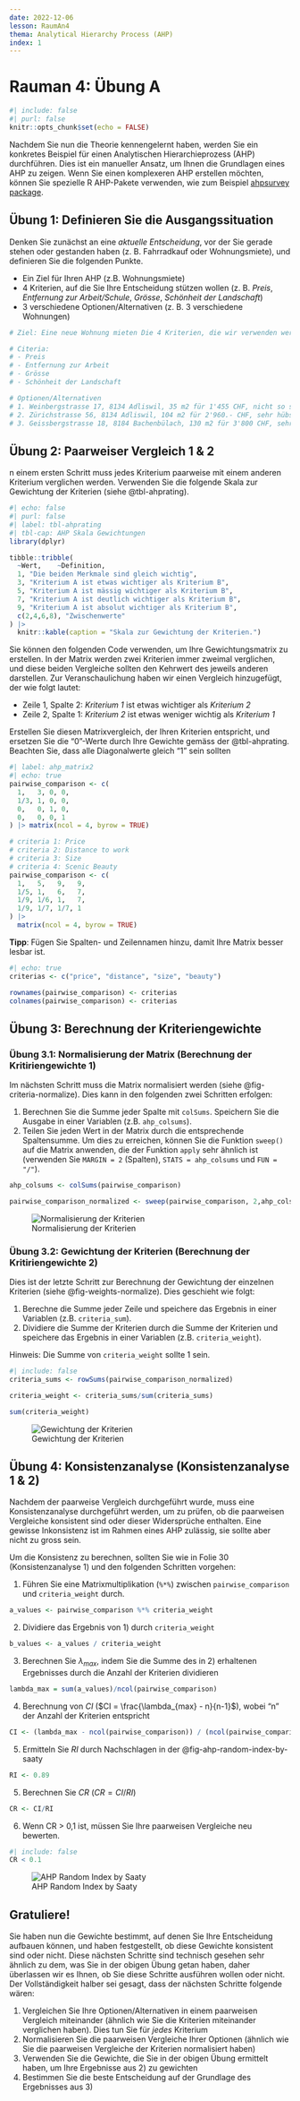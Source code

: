 ```yaml
---
date: 2022-12-06
lesson: RaumAn4
thema: Analytical Hierarchy Process (AHP)
index: 1
---
```


# Rauman 4: Übung A

```r
#| include: false
#| purl: false
knitr::opts_chunk$set(echo = FALSE)
```

Nachdem Sie nun die Theorie kennengelernt haben, werden Sie ein konkretes Beispiel für einen Analytischen Hierarchieprozess (AHP) durchführen. Dies ist ein manueller Ansatz, um Ihnen die Grundlagen eines AHP zu zeigen. Wenn Sie einen komplexeren AHP erstellen möchten, können Sie spezielle R AHP-Pakete verwenden, wie zum Beispiel [ahpsurvey package](https://cran.r-project.org/web/packages/ahpsurvey/vignettes/my-vignette.html).

## Übung 1: Definieren Sie die Ausgangssituation 

Denken Sie zunächst an eine *aktuelle Entscheidung*, vor der Sie gerade stehen oder gestanden haben (z. B. Fahrradkauf oder Wohnungsmiete), und definieren Sie die folgenden Punkte.

* Ein Ziel für Ihren AHP (z.B. Wohnungsmiete)
* 4 Kriterien, auf die Sie Ihre Entscheidung stützen wollen (z. B. *Preis*, *Entfernung zur Arbeit/Schule*, *Grösse*, *Schönheit der Landschaft*)
* 3 verschiedene Optionen/Alternativen (z. B. 3 verschiedene Wohnungen)

```r
# Ziel: Eine neue Wohnung mieten Die 4 Kriterien, die wir verwenden werden, sind:

# Citeria: 
# - Preis
# - Entfernung zur Arbeit
# - Grösse
# - Schönheit der Landschaft

# Optionen/Alternativen
# 1. Weinbergstrasse 17, 8134 Adliswil, 35 m2 für 1'455 CHF, nicht so schön und 45 Minuten von der Arbeit entfernt
# 2. Zürichstrasse 56, 8134 Adliswil, 104 m2 für 2'960.- CHF, sehr hübsch und 45 Minuten von der Arbeit entfernt
# 3. Geissbergstrasse 18, 8184 Bachenbülach, 130 m2 für 3'800 CHF, sehr schön und 30 Minuten von der Arbeit entfernt
```

## Übung 2: Paarweiser Vergleich 1 & 2

n einem ersten Schritt muss jedes Kriterium paarweise mit einem anderen Kriterium verglichen werden. Verwenden Sie die folgende Skala zur Gewichtung der Kriterien (siehe @tbl-ahprating). 

```r
#| echo: false
#| purl: false
#| label: tbl-ahprating
#| tbl-cap: AHP Skala Gewichtungen
library(dplyr)

tibble::tribble(
  ~Wert,	~Definition,
  1, "Die beiden Merkmale sind gleich wichtig",
  3, "Kriterium A ist etwas wichtiger als Kriterium B",
  5, "Kriterium A ist mässig wichtiger als Kriterium B",
  7, "Kriterium A ist deutlich wichtiger als Kriterium B",
  9, "Kriterium A ist absolut wichtiger als Kriterium B",
  c(2,4,6,8), "Zwischenwerte"
) |>
  knitr::kable(caption = "Skala zur Gewichtung der Kriterien.")
```

Sie können den folgenden Code verwenden, um Ihre Gewichtungsmatrix zu erstellen. In der Matrix werden zwei Kriterien immer zweimal verglichen, und diese beiden Vergleiche sollten den Kehrwert des jeweils anderen darstellen. Zur Veranschaulichung haben wir einen Vergleich hinzugefügt, der wie folgt lautet: 

- Zeile 1, Spalte 2: *Kriterium 1* ist etwas wichtiger als *Kriterium 2*
- Zeile 2, Spalte 1: *Kriterium 2* ist etwas weniger wichtig als *Kriterium 1*

Erstellen Sie diesen Matrixvergleich, der Ihren Kriterien entspricht, und ersetzen Sie die "0"-Werte durch Ihre Gewichte gemäss der @tbl-ahprating. Beachten Sie, dass alle Diagonalwerte gleich "1" sein sollten

```r
#| label: ahp_matrix2
#| echo: true
pairwise_comparison <- c(
  1,   3, 0, 0,
  1/3, 1, 0, 0,
  0,   0, 1, 0,
  0,   0, 0, 1
) |> matrix(ncol = 4, byrow = TRUE) 
```

```r
# criteria 1: Price
# criteria 2: Distance to work
# criteria 3: Size
# criteria 4: Scenic Beauty
pairwise_comparison <- c(
  1,   5,   9,   9,
  1/5, 1,   6,   7,
  1/9, 1/6, 1,   7,
  1/9, 1/7, 1/7, 1
) |>
  matrix(ncol = 4, byrow = TRUE)
```

**Tipp**: Fügen Sie Spalten- und Zeilennamen hinzu, damit Ihre Matrix besser lesbar ist. 

```r
#| echo: true
criterias <- c("price", "distance", "size", "beauty")

rownames(pairwise_comparison) <- criterias
colnames(pairwise_comparison) <- criterias
```

## Übung 3: Berechnung der Kriteriengewichte 

### Übung 3.1: Normalisierung der Matrix (Berechnung der Kritiriengewichte 1)

Im nächsten Schritt muss die Matrix normalisiert werden (siehe @fig-criteria-normalize). Dies kann in den folgenden zwei Schritten erfolgen: 

1. Berechnen Sie die Summe jeder Spalte mit `colSums`. Speichern Sie die Ausgabe in einer Variablen (z.B. `ahp_colsums`).
2. Teilen Sie jeden Wert in der Matrix durch die entsprechende Spaltensumme. Um dies zu erreichen, können Sie die Funktion `sweep()` auf die Matrix anwenden, die der Funktion `apply` sehr ähnlich ist (verwenden Sie `MARGIN = 2` (Spalten), `STATS = ahp_colsums` und `FUN = "/"`).


```r
ahp_colsums <- colSums(pairwise_comparison)

pairwise_comparison_normalized <- sweep(pairwise_comparison, 2,ahp_colsums, FUN = "/")
```

![Normalisierung der Kriterien](images/criteria_normalize.png){#fig-criteria-normalize}

### Übung 3.2: Gewichtung der Kriterien (Berechnung der Kritiriengewichte 2)

Dies ist der letzte Schritt zur Berechnung der Gewichtung der einzelnen Kriterien (siehe @fig-weights-normalize). Dies geschieht wie folgt:

1. Berechne die Summe jeder Zeile und speichere das Ergebnis in einer Variablen (z.B. `criteria_sum`). 
2. Dividiere die Summe der Kriterien durch die Summe der Kriterien und speichere das Ergebnis in einer Variablen (z.B. `criteria_weight`).

Hinweis: Die Summe von `criteria_weight` sollte 1 sein.

```r
#| include: false
criteria_sums <- rowSums(pairwise_comparison_normalized)

criteria_weight <- criteria_sums/sum(criteria_sums)

sum(criteria_weight)
```

![Gewichtung der Kriterien](images/weights_normalize.png){#fig-weights-normalize}

## Übung 4: Konsistenzanalyse (Konsistenzanalyse 1 & 2)

Nachdem der paarweise Vergleich durchgeführt wurde, muss eine Konsistenzanalyse durchgeführt werden, um zu prüfen, ob die paarweisen Vergleiche konsistent sind oder dieser Widersprüche enthalten. Eine gewisse Inkonsistenz ist im Rahmen eines AHP zulässig, sie sollte aber nicht zu gross sein.

Um die Konsistenz zu berechnen, sollten Sie wie in Folie 30 (Konsistenzanalyse 1) und den folgenden Schritten vorgehen:

1. Führen Sie eine Matrixmultiplikation (`%*%`) zwischen `pairwise_comparison` und `criteria_weight` durch. 

```r
a_values <- pairwise_comparison %*% criteria_weight
```

2. Dividiere das Ergebnis von 1) durch `criteria_weight`

```r
b_values <- a_values / criteria_weight
```

3. Berechnen Sie $\lambda_{max}$, indem Sie die Summe des in 2) erhaltenen Ergebnisses durch die Anzahl der Kriterien dividieren

```r
lambda_max = sum(a_values)/ncol(pairwise_comparison)
```

4. Berechnung von $CI$ ($CI = \frac{\lambda_{max} - n}{n-1}$), wobei "n" der Anzahl der Kriterien entspricht

```r
CI <- (lambda_max - ncol(pairwise_comparison)) / (ncol(pairwise_comparison)-1)
```

5. Ermitteln Sie $RI$ durch Nachschlagen in der @fig-ahp-random-index-by-saaty

```r
RI <- 0.89
```

5. Berechnen Sie $CR$ ($CR = CI / RI$)

```r
CR <- CI/RI
```

6. Wenn CR > 0,1 ist, müssen Sie Ihre paarweisen Vergleiche neu bewerten. 

```r
#| include: false
CR < 0.1
```

![AHP Random Index by Saaty](images/ahp_random_index_by_saaty.png){#fig-ahp-random-index-by-saaty}

## Gratuliere!

Sie haben nun die Gewichte bestimmt, auf denen Sie Ihre Entscheidung aufbauen können, und haben festgestellt, ob diese Gewichte konsistent sind oder nicht. Diese nächsten Schritte sind technisch gesehen sehr ähnlich zu dem, was Sie in der obigen Übung getan haben, daher überlassen wir es Ihnen, ob Sie diese Schritte ausführen wollen oder nicht. Der Vollständigkeit halber sei gesagt, dass der nächsten Schritte folgende wären:

1. Vergleichen Sie Ihre Optionen/Alternativen in einem paarweisen Vergleich miteinander (ähnlich wie Sie die Kriterien miteinander verglichen haben). Dies tun Sie für *jedes* Kriterium
2. Normalisieren Sie die paarweisen Vergleiche Ihrer Optionen (ähnlich wie Sie die paarweisen Vergleiche der Kriterien normalisiert haben)
3. Verwenden Sie die Gewichte, die Sie in der obigen Übung ermittelt haben, um Ihre Ergebnisse aus 2) zu gewichten
4. Bestimmen Sie die beste Entscheidung auf der Grundlage des Ergebnisses aus 3)
